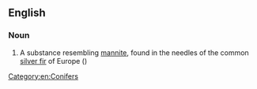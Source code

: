 ==English==

===Noun===
{{en-noun|-}}

# {{context|organic compound|lang=en}} A substance resembling [[mannite]], found in the needles of the common [[silver fir]] of Europe ({{taxlink|Abies pectinata|species|noshow=1}})

[[Category:en:Conifers]]